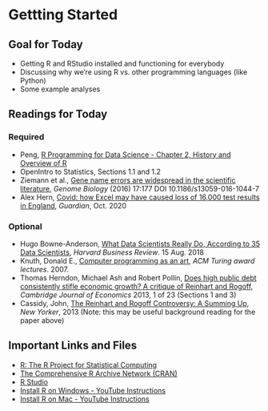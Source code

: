 # Gettting Started

## Goal for Today {-} 

* Getting R and RStudio installed and functioning for everybody 
* Discussing why we're using R vs. other programming languages (like Python)
* Some example analyses 

## Readings for Today {-} 

### Required {-}

* Peng, [R Programming for Data Science - Chapter 2, History and Overview of R](https://bookdown.org/rdpeng/rprogdatascience/history-and-overview-of-r.html) 
* OpenIntro to Statistics, Sections 1.1 and 1.2
* Ziemann et al., [Gene name errors are widespread in the
scientific literature](https://genomebiology.biomedcentral.com/track/pdf/10.1186/s13059-016-1044-7.pdf), *Genome Biology* (2016) 17:177
DOI 10.1186/s13059-016-1044-7 
* Alex Hern, [Covid: how Excel may have caused loss of 16,000 test results in England](https://www.theguardian.com/politics/2020/oct/05/how-excel-may-have-caused-loss-of-16000-covid-tests-in-england), *Guardian*, Oct. 2020

### Optional {-}

* Hugo Bowne-Anderson, [What Data Scientists Really Do, According to 35 Data Scientists](https://hbr.org/2018/08/what-data-scientists-really-do-according-to-35-data-scientists), *Harvard Business Review*. 15 Aug. 2018
* Knuth, Donald E., [Computer programming as an art](https://dl.acm.org/doi/pdf/10.1145/1283920.1283929), *ACM Turing award lectures*. 2007.
* Thomas Herndon, Michael Ash and Robert Pollin, [Does high public debt consistently stifle economic growth? A critique of Reinhart and Rogoff](http://citeseerx.ist.psu.edu/viewdoc/download?doi=10.1.1.641.3345&rep=rep1&type=pdf), *Cambridge Journal of Economics* 2013, 1 of 23 (Sections 1 and 3)
* Cassidy, John, [The Reinhart and Rogoff Controversy: A Summing Up](https://www.newyorker.com/news/john-cassidy/the-reinhart-and-rogoff-controversy-a-summing-up), *New Yorker*, 2013 (Note: this may be useful background reading for the paper above)

## Important Links and Files {-}

* [R: The R Project for Statistical Computing](https://www.r-project.org/)
* [The Comprehensive R Archive Network (CRAN)](https://cran.r-project.org/)
* [R Studio](https://www.rstudio.com/products/rstudio/) 
* [Install R on Windows - YouTube Instructions](https://www.youtube.com/watch?v=Ohnk9hcxf9M) 
* [Install R on Mac - YouTube Instructions](https://www.youtube.com/watch?v=uxuuWXU-7UQ) 
